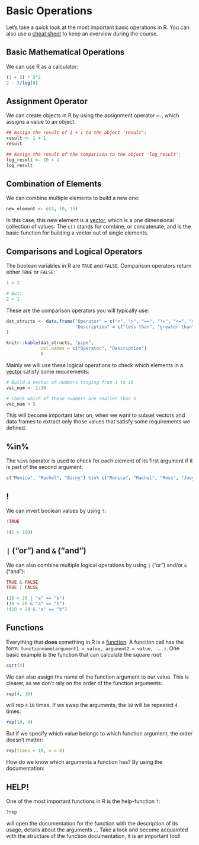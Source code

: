 # Basic Operations

Let's take a quick look at the most important basic operations in R. You can also use a [cheat sheet](https://iqss.github.io/dss-workshops/R/Rintro/base-r-cheat-sheet.pdf) to keep an overview during the course.

## Basic Mathematical Operations

We can use R as a calculator:

```r
(1 + 2) * 3^2
2 - 3/log(8)
```

## Assignment Operator

We can create objects in R by using the assignment operator `<-`, which assigns a value to an object:

```r
## Assign the result of 1 + 1 to the object 'result':
result <- 1 + 1
result

## Assign the result of the comparison to the object 'log_result':
log_result <- 10 > 1
log_result
```

## Combination of Elements

We can combine multiple elements to build a new one:

```r
new_element <- c(1, 10, 15)
```

In this case, this new element is a [vector](https://nickhaf.github.io/r_tutorial/qmd/data_structures/data_structures.html#vector), which is a one dimensional collection of values. The `c()` stands for combine, or concatenate, and is the basic function for building a vector out of single elements.

## Comparisons and Logical Operators

The boolean variables in R are `TRUE` and `FALSE`. Comparison operators return either `TRUE` or `FALSE`:

```r
1 < 2

# But:
2 < 1

```

These are the comparison operators you will typically use:

```r
dat_structs <- data.frame("Operator" = c("<", ">", "==", "!=", "<=", ">=", "%in%"),
                          "Description" = c("less than", "greater than", "equal to", "not equal to", "less or equal", "greater or equal", "part of")
)

knitr::kable(dat_structs, "pipe",
             col.names = c("Operator", "Description")
             ) 
```

Mainly we will use these logical operations to check which elements in a [vector](data_structures.qmd#vector) satisfy some requirements:

```r
# Build a vector of numbers ranging from 1 to 10
vec_num <- 1:10

# Check which of these numbers are smaller than 5
vec_num < 5
```

This will become important later on, when we want to subset vectors and data frames to extract only those values that satisfy some requirements we defined.

## %in%

The `%in%` operator is used to check for each element of its first argument if it is part of the second argument:

```r
c("Monica", "Rachel", "Barny") %in% c("Monica", "Rachel", "Ross", "Joey", "Phoebe", "Chandler")
```

## !

We can invert boolean values by using `!`:

```r
!TRUE

!(1 > 100)
```

## `|` ("or") and `&` ("and")

We can also combine multiple logical operations by using `|` ("or") and/or `&` ("and"):

```r
TRUE & FALSE
TRUE | FALSE

(10 < 20 | "a" == "b")
(10 < 20 & "a" == "b")
!(10 < 20 & "a" == "b")

```

## Functions

Everything that **does** something in R is a [function](../functions/functions.qmd). A function call has the form: `functionname(argument1 = value, argument2 = value, ...)`. One basic example is the function that can calculate the square root:

```r
sqrt(4)
```

We can also assign the name of the function argument to our value. This is clearer, as we don't rely on the order of the function arguments:

```r
rep(4, 10)
```

will rep `4` `10` times. If we swap the arguments, the `10` will be repeated `4` times:

```r
rep(10, 4)
```

But if we specify which value belongs to which function argument, the order doesn't matter:

```r
rep(times = 10, x = 4)
```

How do we know which arguments a function has? By using the documentation:

## HELP!

One of the most important functions in R is the help-function `?`:

```r
?rep
```

will open the documentation for the function with the description of its usage, details about the arguments ... Take a look and become acquainted with the structure of the function documentation, it is an important tool!
